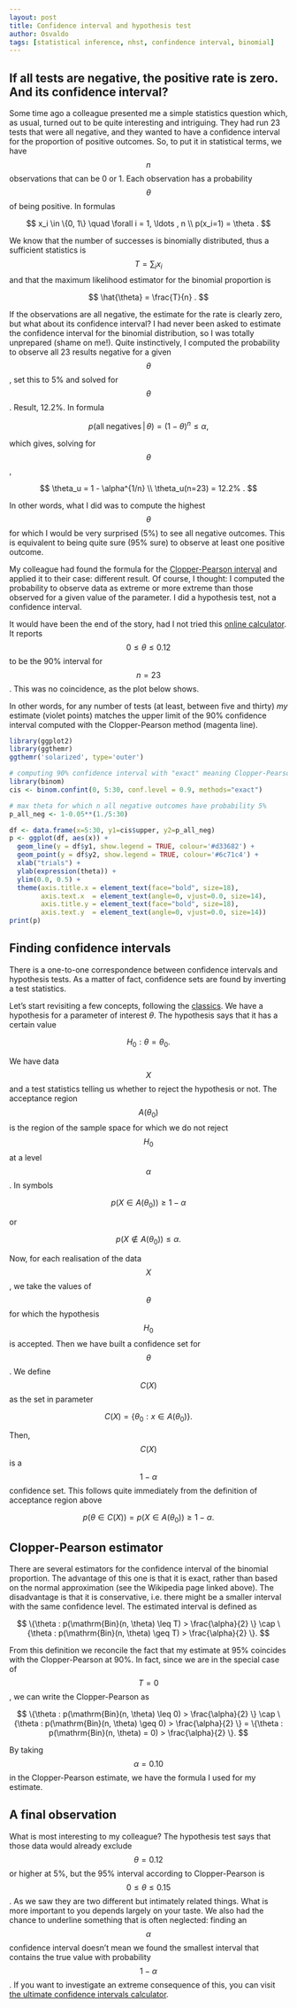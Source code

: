 ```yaml
---
layout: post
title: Confidence interval and hypothesis test
author: Osvaldo
tags: [statistical inference, nhst, confindence interval, binomial]
---
```


## If all tests are negative, the positive rate is zero. And its confidence interval?

Some time ago a colleague presented me a simple statistics question which, as
usual, turned out to be quite interesting and intriguing. They had run 23 tests
that were all negative, and they wanted to have a confidence interval for the
proportion of positive outcomes. So, to put it in statistical terms, we have
$$n$$ observations that can be 0 or 1. Each observation has a probability
$$\theta$$ of being positive. In formulas

$$
x_i \in \{0, 1\} \quad \forall i = 1, \ldots , n \\
p(x_i=1) = \theta .
$$

We know that the number of successes is binomially distributed, thus a
sufficient statistics is $$T = \sum_i x_i$$ and that the maximum likelihood
estimator for the binomial proportion is

$$
\hat{\theta} = \frac{T}{n} .
$$

If the observations are all negative, the estimate for the rate is clearly zero,
but what about its confidence interval? I had never been asked to estimate the
confidence interval for the binomial distribution, so I was totally unprepared
(shame on me!). Quite instinctively, I computed the probability to observe all
23 results negative for a given $$\theta$$, set this to 5% and solved for
$$\theta$$. Result, 12.2%. In formula

$$
p(\mathrm{all\;negatives}\, |\, \theta) = (1-\theta)^n \leq \alpha,
$$

which gives, solving for $$\theta$$,

$$
\theta_u = 1 - \alpha^{1/n} \\
\theta_u(n=23) = 12.2% .
$$

In other words, what I did was to compute the highest $$\theta$$ for which I
would be very surprised (5%) to see all negative outcomes. This is equivalent
to being quite sure (95% sure) to observe at least one positive outcome.

My colleague had found the formula for the
[Clopper-Pearson interval](http://en.wikipedia.org/wiki/Binomial_proportion_confidence_interval#Clopper-Pearson_interval)
and applied it to their case: different result. Of course, I thought: I
computed the probability to observe data as extreme or more extreme than those
observed for a given value of the parameter. I did a hypothesis test, not a
confidence interval.

It would have been the end of the story, had I not tried this
[online calculator](http://www.danielsoper.com/statcalc3/calc.aspx?id=85).
It reports $$0 \leq \theta \leq 0.12$$ to be the 90% interval for $$n=23$$.
This was no coincidence, as the plot below shows.

In other words, for any number of tests (at least, between five and thirty)
_my_ estimate (violet points) matches the upper limit of the 90% confidence
interval computed with the Clopper-Pearson method (magenta line).

```r
library(ggplot2)
library(ggthemr)
ggthemr('solarized', type='outer')

# computing 90% confidence interval with "exact" meaning Clopper-Pearson
library(binom)
cis <- binom.confint(0, 5:30, conf.level = 0.9, methods="exact")

# max theta for which n all negative outcomes have probability 5%
p_all_neg <- 1-0.05**(1./5:30)

df <- data.frame(x=5:30, y1=cis$upper, y2=p_all_neg)
p <- ggplot(df, aes(x)) +
  geom_line(y = df$y1, show.legend = TRUE, colour='#d33682') +
  geom_point(y = df$y2, show.legend = TRUE, colour='#6c71c4') +
  xlab("trials") +
  ylab(expression(theta)) +
  ylim(0.0, 0.5) +
  theme(axis.title.x = element_text(face="bold", size=18),
        axis.text.x  = element_text(angle=0, vjust=0.0, size=14),
        axis.title.y = element_text(face="bold", size=18),
        axis.text.y  = element_text(angle=0, vjust=0.0, size=14))
print(p)
```

## Finding confidence intervals

There is a one-to-one correspondence between confidence intervals and hypothesis
tests. As a matter of fact, confidence sets are found by inverting a test
statistics.

Let’s start revisiting a few concepts, following the
[classics](http://books.google.ch/books/about/Statistical_inference.html?id=0x_vAAAAMAAJ&redir_esc=y).
We have a hypothesis for a parameter of interest $\theta$. The hypothesis says
that it has a certain value

$$
H_0 : \theta = \theta_0.
$$

We have data $$X$$ and a test statistics telling us whether to reject the
hypothesis or not. The acceptance region $$A(\theta_0)$$ is the region of the
sample space for which we do not reject $$H_0$$ at a level $$\alpha$$. In symbols

$$
p(X \in A(\theta_0)) \geq 1 - \alpha
$$

or

$$
p(X \notin A(\theta_0)) \leq \alpha.
$$

Now, for each realisation of the data $$X$$, we take the values of $$\theta$$ for
which the hypothesis $$H_0$$ is accepted. Then we have built a confidence set for
$$\theta$$. We define $$C(X)$$ as the set in parameter

$$
C(X)=\{\theta_0 : x \in A(\theta_0)\}.
$$

Then, $$C(X)$$ is a $$1 - \alpha$$ confidence set. This follows quite immediately
from the definition of acceptance region above

$$
p(\theta \in C(X)) = p(X \in A(\theta_0)) \geq 1 − \alpha.
$$

## Clopper-Pearson estimator

There are several estimators for the confidence interval of the binomial
proportion. The advantage of this one is that it is exact, rather than based on
the normal approximation (see the Wikipedia page linked above). The
disadvantage is that it is conservative, i.e. there might be a smaller interval
with the same confidence level. The estimated interval is defined as

$$
\{\theta : p(\mathrm{Bin}(n, \theta) \leq T) > \frac{\alpha}{2} \} \cap
\{\theta : p(\mathrm{Bin}(n, \theta) \geq T) > \frac{\alpha}{2} \}.
$$

From this definition we reconcile the fact that my estimate at 95% coincides
with the Clopper-Pearson at 90%. In fact, since we are in the special case of
$$T=0$$, we can write the Clopper-Pearson as

$$
\{\theta : p(\mathrm{Bin}(n, \theta) \leq 0) > \frac{\alpha}{2} \} \cap
\{\theta : p(\mathrm{Bin}(n, \theta) \geq 0) > \frac{\alpha}{2} \} =
\{\theta : p(\mathrm{Bin}(n, \theta) = 0) > \frac{\alpha}{2} \}.
$$

By taking $$\alpha = 0.10$$ in the Clopper-Pearson estimate, we have the formula
I used for my estimate.

## A final observation

What is most interesting to my colleague? The hypothesis test says that those
data would already exclude $$\theta=0.12$$ or higher at 5%, but the 95% interval
according to Clopper-Pearson is $$0 \leq \theta \leq 0.15$$. As we saw they are
two different but intimately related things. What is more important to you
depends largely on your taste.
We also had the chance to underline something that is often neglected: finding
an $$\alpha$$ confidence interval doesn’t mean we found the smallest interval
that contains the true value with probability $$1 - \alpha$$. If you want to
investigate an extreme consequence of this, you can visit
[the ultimate confidence intervals calculator](http://www.roma1.infn.it/~dagos/ci_calc.html).
